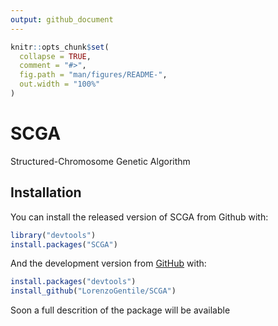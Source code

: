 ```yaml
---
output: github_document
---
```


<!-- README.md is generated from README.Rmd. Please edit that file -->

```r
knitr::opts_chunk$set(
  collapse = TRUE,
  comment = "#>",
  fig.path = "man/figures/README-",
  out.width = "100%"
)
```
# SCGA

<!-- badges: start -->
<!-- badges: end -->

Structured-Chromosome Genetic Algorithm

## Installation

You can install the released version of SCGA from Github with:

``` r
library("devtools")
install.packages("SCGA")
```

And the development version from [GitHub](https://github.com/) with:

``` r
install.packages("devtools")
install_github("LorenzoGentile/SCGA")
```
Soon a full descrition of the package will be available
<!-- ## Example -->

<!-- This is a basic example which shows you how to solve a common problem: -->

<!-- ```{r example} -->
<!-- library(SCGA) -->
<!-- ## basic example code -->
<!-- ``` -->

<!-- What is special about using `README.Rmd` instead of just `README.md`? You can include R chunks like so: -->

<!-- ```{r cars} -->
<!-- summary(cars) -->
<!-- ``` -->

<!-- You'll still need to render `README.Rmd` regularly, to keep `README.md` up-to-date. -->

<!-- You can also embed plots, for example: -->

<!-- ```{r pressure, echo = FALSE} -->
<!-- plot(pressure) -->
<!-- ``` -->

<!-- In that case, don't forget to commit and push the resulting figure files, so they display on GitHub! -->
